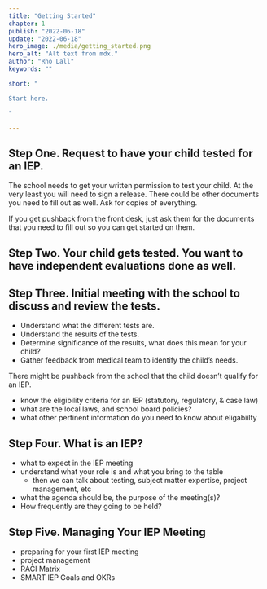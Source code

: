 ```yaml
---
title: "Getting Started"
chapter: 1
publish: "2022-06-18"
update: "2022-06-18"
hero_image: ./media/getting_started.png
hero_alt: "Alt text from mdx."
author: "Rho Lall"
keywords: ""

short: "

Start here.

"

---
```


## Step One. Request to have your child tested for an IEP. 

The school needs to get your written permission to test your child. At the very least you will need to sign a release. There could be other documents you need to fill out as well. Ask for copies of everything.

If you get pushback from the front desk, just ask them for the documents that you need to fill out so you can get started on them.

## Step Two. Your child gets tested. You want to have independent evaluations done as well.

## Step Three. Initial meeting with the school to discuss and review the tests.
- Understand what the different tests are.
- Understand the results of the tests.
- Determine significance of the results, what does this mean for your child?
- Gather feedback from medical team to identify the child’s needs.

There might be pushback from the school that the child doesn’t qualify for an IEP. 
- know the eligibility criteria for an IEP (statutory, regulatory, & case law)
- what are the local laws, and school board policies?
- what other pertinent information do you need to know about eligabiilty

## Step Four. What is an IEP?
- what to expect in the IEP meeting
- understand what your role is and what you bring to the table
    - then we can talk about testing, subject matter expertise, project management, etc 
- what the agenda should be, the purpose of the meeting(s)?
- How frequently are they going to be held?

## Step Five. Managing Your IEP Meeting
- preparing for your first IEP meeting
- project management
- RACI Matrix
- SMART IEP Goals and OKRs
